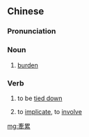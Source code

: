 {{also|牵累}}
==Chinese==
{{zh-forms|s=牵累|t2=牽纍}}

===Pronunciation===
{{zh-pron
|m=qiānlěi,qiānlèi,2nb=Taiwan
|c=hin1 leoi6
|mn=khan-lūi
|cat=n,v
}}

===Noun===
{{zh-noun}}

# [[burden]]
#: {{zh-x|要 想 外出 度假 時，寵物 會 成為 牽累。|Pets can be a '''burden''' when you want to go away on holiday.}}

===Verb===
{{zh-verb}}

# to be [[tied down]] {{qualifier|by affairs}}
#: {{zh-x|你 那麼 能幹，絕 不要 被 小事 牽累。|You're so competent; don't ever let something trivial '''tie''' you '''down'''.}}
# to [[implicate]], to [[involve]]
#: {{zh-x|他 在 某 罪案 中 受 人 牽累。|He is '''implicated''' with others in a crime.}}

[[mg:牽累]]